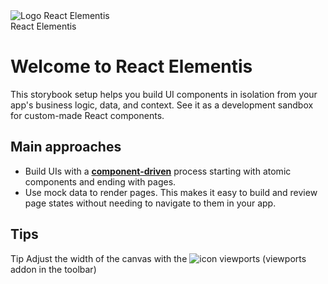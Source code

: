 

<Meta title="Introduction" />

<style>
  {`
    .item-logo {
        align-items: center;
        display: flex;
        flex-direction: column;
    }
    .item-logo img {
        height: 150px;
        width: 150px;
    }
    .item-logo .title {
        margin: .5em 0 3rem;
        color: #233e63;
        font-size: 1.5em;
        font-weight: 600;
    }
    .item-logo .color {
        color: #d54e3c;
        font-size: inherit;
        font-weight: 500;
    }

    .tip-wrapper {
      font-size: 13px;
      line-height: 20px;
      margin-top: 40px;
      margin-bottom: 40px;
    }

    .tip {
      display: inline-block;
      border-radius: 1em;
      font-size: 11px;
      line-height: 12px;
      font-weight: 700;
      background: #e7fdd8;
      color: #66bf3c;
      padding: 4px 12px;
      margin-right: 10px;
      vertical-align: top;
    }
  `}
</style>

<div className="item-logo">
  <img src={Logo} alt="Logo React Elementis" />
  <div class="title">
    React <span class="color">Elementis</span>
  </div>
</div>

# Welcome to React Elementis

This storybook setup helps you build UI components in isolation from your app's business logic, data, and context.
See it as a development sandbox for custom-made React components.

## Main approaches

- Build UIs with a <a href="https://componentdriven.org" target="_blank" rel="noopener noreferrer"><strong>component-driven</strong></a> process starting with atomic components and ending with pages.
- Use mock data to render pages. This makes it easy to build and review page states without needing to navigate to them in your app.

## Tips

<div className="tip-wrapper">
  <span className="tip">Tip</span>
  Adjust the width of the canvas with the <img
    src={ViewportsIcon}
    alt="icon viewports"
  /> (viewports addon in the toolbar)
</div>
